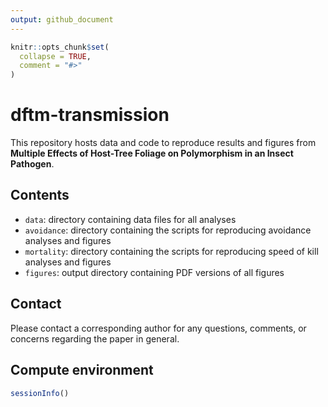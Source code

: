 ```yaml
---
output: github_document
---
```


<!-- README.md is generated from README.Rmd. Please edit that file -->

```r
knitr::opts_chunk$set(
  collapse = TRUE,
  comment = "#>"
)
```

# dftm-transmission

<!-- badges: start -->
<!-- badges: end -->

This repository hosts data and code to reproduce results and figures from **Multiple Effects of Host-Tree Foliage on Polymorphism in an Insect Pathogen**.

## Contents

* `data`: directory containing data files for all analyses
* `avoidance`: directory containing the scripts for reproducing avoidance analyses and figures
* `mortality`: directory containing the scripts for reproducing speed of kill analyses and figures
* `figures`: output directory containing PDF versions of all figures

## Contact

Please contact a corresponding author for any questions, comments, or concerns regarding the paper in general. 

## Compute environment

```r
sessionInfo()
```

